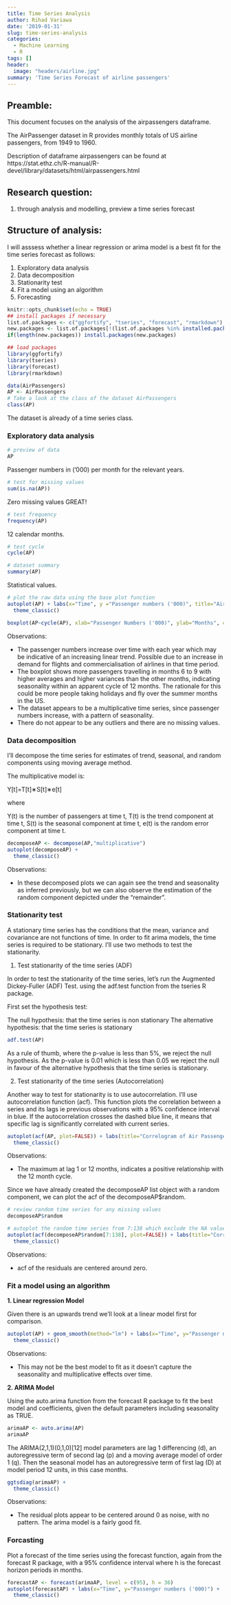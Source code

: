 ```yaml
---
title: Time Series Analysis
author: Rihad Variawa
date: '2019-01-31'
slug: time-series-analysis
categories:
  - Machine Learning
  - R
tags: []
header:
  image: "headers/airline.jpg"
summary: 'Time Series Forecast of airline passengers'
---
```


## Preamble:

This document focuses on the analysis of the airpassengers dataframe.

The AirPassenger dataset in R provides monthly totals of US airline passengers, from 1949 to 1960.

Description of dataframe airpassengers can be found at https://stat.ethz.ch/R-manual/R-devel/library/datasets/html/airpassengers.html

## Research question:

1. through analysis and modelling, preview a time series forecast 

## Structure of analysis:

I will asssess whether a linear regression or arima model is a best fit for the time series forecast as follows:

1. Exploratory data analysis
2. Data decomposition
3. Stationarity test
4. Fit a model using an algorithm
5. Forecasting

```r
knitr::opts_chunk$set(echo = TRUE)
## install packages if necessary
list.of.packages <- c("ggfortify", "tseries", "forecast", "rmarkdown")
new.packages <- list.of.packages[!(list.of.packages %in% installed.packages()[,"Package"])]
if(length(new.packages)) install.packages(new.packages)

## load packages
library(ggfortify)
library(tseries)
library(forecast)
library(rmarkdown)
```

```r
data(AirPassengers)
AP <- AirPassengers
# Take a look at the class of the dataset AirPassengers
class(AP)
```

The dataset is already of a time series class.

### Exploratory data analysis

```r
# preview of data
AP
```

Passenger numbers in ('000) per month for the relevant years.

```r
# test for missing values
sum(is.na(AP))
```

Zero missing values GREAT!

```r
# test frequency
frequency(AP)
```

12 calendar months.

```r
# test cycle
cycle(AP)
```

```r
# dataset summary
summary(AP)
```

Statistical values.

```r
# plot the raw data using the base plot function
autoplot(AP) + labs(x="Time", y ="Passenger numbers ('000)", title="Air Passengers from 1949 to 1961") +
  theme_classic()
```

```r
boxplot(AP~cycle(AP), xlab="Passenger Numbers ('000)", ylab="Months", col=rgb(0.1,0.9,0.3,0.4), main="Monthly Air Passengers Boxplot from 1949 to 1961", horizontal=TRUE, notch=FALSE)
```

Observations:

* The passenger numbers increase over time with each year which may be indicative of an increasing linear trend. Possible due to an increase in demand for flights and commercialisation of airlines in that time period.
* The boxplot shows more passengers travelling in months 6 to 9 with higher averages and higher variances than the other months, indicating seasonality within an apparent cycle of 12 months. The rationale for this could be more people taking holidays and fly over the summer months in the US.
* The dataset appears to be a multiplicative time series, since passenger numbers increase, with a pattern of seasonality.
* There do not appear to be any outliers and there are no missing values. 

### Data decomposition

I'll decompose the time series for estimates of trend, seasonal, and random components using moving average method.

The multiplicative model is:

Y[t]=T[t]∗S[t]∗e[t]

where

Y(t) is the number of passengers at time t,
T(t) is the trend component at time t,
S(t) is the seasonal component at time t,
e(t) is the random error component at time t.

```r
decomposeAP <- decompose(AP,"multiplicative")
autoplot(decomposeAP) +
  theme_classic()
```

Observations:

* In these decomposed plots we can again see the trend and seasonality as inferred previously, but we can also observe the estimation of the random component depicted under the “remainder”.

### Stationarity test

A stationary time series has the conditions that the mean, variance and covariance are not functions of time. In order to fit arima models, the time series is required to be stationary. I'll use two methods to test the stationarity.

1. Test stationarity of the time series (ADF)

In order to test the stationarity of the time series, let’s run the Augmented Dickey-Fuller (ADF) Test. using the adf.test function from the tseries R package.

First set the hypothesis test:

The null hypothesis: that the time series is non stationary
The alternative hypothesis: that the time series is stationary

```r
adf.test(AP)
```

As a rule of thumb, where the p-value is less than 5%, we reject the null hypothesis. As the p-value is 0.01 which is less than 0.05 we reject the null in favour of the alternative hypothesis that the time series is stationary.

2. Test stationarity of the time series (Autocorrelation)

Another way to test for stationarity is to use autocorrelation. I'll use autocorrelation function (acf). This function plots the correlation between a series and its lags ie previous observations with a 95% confidence interval in blue. If the autocorrelation crosses the dashed blue line, it means that specific lag is significantly correlated with current series.

```r
autoplot(acf(AP, plot=FALSE)) + labs(title="Correlogram of Air Passengers from 1949 to 1961") +
  theme_classic()
```

Observations:

* The maximum at lag 1 or 12 months, indicates a positive relationship with the 12 month cycle.

Since we have already created the decomposeAP list object with a random component, we can plot the acf of the decomposeAP$random.

```r
# review random time series for any missing values
decomposeAP$random 
```

```r
# autoplot the random time series from 7:138 which exclude the NA values
autoplot(acf(decomposeAP$random[7:138], plot=FALSE)) + labs(title="Correlogram of Air Passengers Random Component from 1949 to 1961") +
  theme_classic()
```

Observations:

* acf of the residuals are centered around zero.

### Fit a model using an algorithm

**1. Linear regression Model**

Given there is an upwards trend we'll look at a linear model first for comparison. 

```r
autoplot(AP) + geom_smooth(method="lm") + labs(x="Time", y="Passenger numbers ('000)", title="Air Passengers from 1949 to 1961") +
  theme_classic()
```

Observations:

* This may not be the best model to fit as it doesn’t capture the seasonality and multiplicative effects over time.

**2. ARIMA Model**

Using the auto.arima function from the forecast R package to fit the best model and coefficients, given the default parameters including seasonality as TRUE.

```r
arimaAP <- auto.arima(AP)
arimaAP
```

The ARIMA(2,1,1)(0,1,0)[12] model parameters are lag 1 differencing (d), an autoregressive term of second lag (p) and a moving average model of order 1 (q). Then the seasonal model has an autoregressive term of first lag (D) at model period 12 units, in this case months.

```r
ggtsdiag(arimaAP) +
  theme_classic()
```

Observations:

* The residual plots appear to be centered around 0 as noise, with no pattern. The arima model is a fairly good fit.

### Forcasting

Plot a forecast of the time series using the forecast function, again from the forecast R package, with a 95% confidence interval where h is the forecast horizon periods in months.

```r
forecastAP <- forecast(arimaAP, level = c(95), h = 36)
autoplot(forecastAP) + labs(x="Time", y="Passenger numbers ('000)") +
  theme_classic()
```
